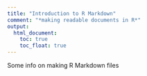 ```yaml
---
title: "Introduction to R Markdown"
comment: "*making readable documents in R*"
output: 
  html_document:
    toc: true
    toc_float: true
---
```


Some info on making R Markdown files